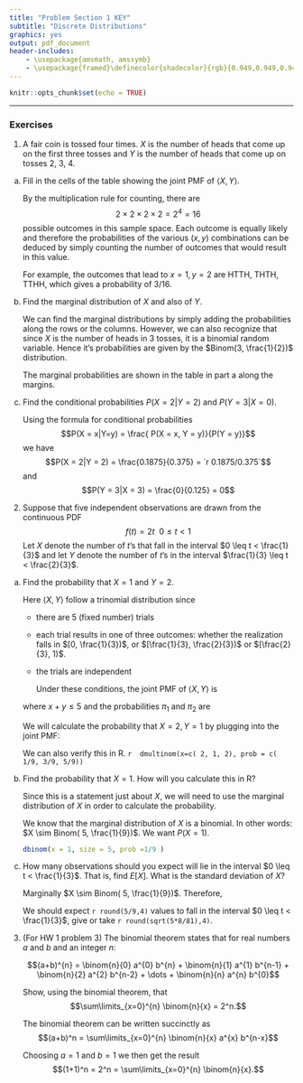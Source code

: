 ```yaml
---
title: "Problem Section 1 KEY"
subtitle: "Discrete Distributions"
graphics: yes
output: pdf_document
header-includes:
    - \usepackage{amsmath, amssymb}
    - \usepackage{framed}\definecolor{shadecolor}{rgb}{0.949,0.949,0.949}
---
```


```r
knitr::opts_chunk$set(echo = TRUE)
```

\begin{shaded}

\textbf{Learning Outcomes}

The problems are designed to build conceptual understanding and problem-solving skills. The emphasis is on learning to find, evaluate and build confidence. The specific tasks include: 

   - Construct a table of joint probabilities and calculate marginal and conditional distributions.
     
   - Calculate probabilities for the trinomial experiment
  
   - Back up and support work with relevant explanations


\end{shaded}


* * *


### Exercises 

1. A fair coin is tossed four times. $X$ is the number of heads that come up on the first three tosses and $Y$ is the number of heads that come up on tosses 2, 3, 4. 

a. Fill in the cells of the table showing the joint PMF of $\langle X, Y \rangle$. 
   
   \begin{table}[h]
   \centering
   \caption{Joint and marginal PMF of $X$ and $Y$}
   \begin{tabular}{|c|c|c|c|c|c|}
   \hline
    & x=0 & x=1 & x=2 & x=3 & $f_Y(y)$\\
   \hline
   y=0 & `r .5^4` & `r .5^3*.5` & 0 & 0 & `r dbinom(0,3,.5)`\\
   y=1 & `r .5^3*.5` & `r .5^4 + .5^2*.5^2*2` & `r .5*.5^2*2*.5` & 0 & `r dbinom(1,3,.5)` \\
   y=2 & 0 & `r .5*.5^2*2*.5` & `r .5^4 + .5^2*.5^2*2` & `r .5^4` & `r dbinom(2,3,.5)`\\
   y=3 & 0 & 0 & `r .5^3*.5` & `r .5^4` & `r dbinom(3,3,.5)`\\
   \hline
   $f_{X}(x)$ & `r dbinom(0,3,.5)` &  `r dbinom(1,3,.5)` & `r dbinom(2,3,.5)` &  `r dbinom(3,3,.5)` & \\ \hline
   \end{tabular}
   \end{table}
   
    \textbf{Explanation:} By the multiplication rule for counting, there are $$2 \times 2 \times 2 \times 2 = 2^{4} = 16$$ possible outcomes in this sample space. Each outcome is equally likely and therefore the probabilities of the various $(x,y)$ combinations can be deduced by simply counting the number of outcomes that would result in this value.
   
    For example, the outcomes that lead to $x=1, y=2$ are HTTH, THTH, TTHH, which gives a probability of 3/16.

   
   
b. Find the marginal distribution of $X$ and also of $Y$.
   
    We can find the marginal distributions by simply adding the probabilities along the rows or the columns. However, we can also recognize that since $X$ is the number of heads in 3 tosses, it is a binomial random variable. Hence it's probabilities are given by the $Binom(3, \frac{1}{2})$ distribution. 
    
    The marginal probabilities are shown in the table in part a along the margins. 
    
   
c. Find the conditional probabilities $P(X =2 | Y = 2)$ and $P(Y = 3|X = 0)$. 

    Using the formula for conditional probabilities
    $$P(X = x|Y=y) = \frac{ P(X = x, Y = y)}{P(Y = y)}$$
    we have 
    $$P(X = 2|Y = 2) = \frac{0.1875}{0.375} = `r 0.1875/0.375`$$
    and 
    $$P(Y = 3|X = 3) = \frac{0}{0.125} = 0$$

2. Suppose that five independent observations are
drawn from the continuous PDF
    $$f(t) = 2t \ \ 0 \leq t < 1$$
Let $X$ denote the number of $t$'s that fall in the interval $0 \leq t < \frac{1}{3}$ and let $Y$ denote the number of $t$'s in the interval $\frac{1}{3} \leq t < \frac{2}{3}$. 

a. Find the probability that $X=1$ and $Y = 2$.

   Here $\langle X, Y \rangle$ follow a trinomial distribution since 
   - there are 5 (fixed number) trials
   - each trial results in one of three outcomes: whether the realization falls in $[0, \frac{1}{3})$, or $[\frac{1}{3}, \frac{2}{3})$ or $[\frac{2}{3}, 1)$.
   - the trials are independent 
   
     Under these conditions, the joint PMF of $\langle X, Y \rangle$ is
  \begin{align*}
   f(x,y) &= P(X = x, Y = y), \\
          &= \frac{5!}{x!y! (5-x-y)!} \pi_1^{x} \pi_2^{y} (1-\pi_1-\pi_2)^{5-x-y}
  \end{align*}
  
    where $x+y \leq 5$ and the probabilities $\pi_1$ and $\pi_2$ are
  \begin{align*}
  \pi_1 &= \int\limits_{0}^{1/3} f(t) dt = \frac{1}{9},\\
  \pi_2 &= \int\limits_{1/3}^{2/3} f(t) dt = \frac{3}{9}.
  \end{align*}
  
    We will calculate the probability that $X=2, Y=1$ by plugging into the joint PMF:
  \begin{align*}
  f(2,1) &= P(X=2, Y=1), \\
         & \frac{5!}{2! 1! 2!} \left(\frac{1}{9} \right)^{2} \times \left(\frac{3}{9} \right) \:\times \left(\frac{5}{9} \right)^{2}, \\
         &= `r (factorial(5)/4)*(1/9)^2*(3/9)*(5/9)^2`
  \end{align*}
  
    We can also verify this in R.
    ```r
    dmultinom(x=c( 2, 1, 2), prob = c( 1/9, 3/9, 5/9))
    ```
  
b. Find the probability that $X=1$. How will you calculate this in R?

    Since this is a statement just about $X$, we will need to use the marginal distribution of $X$ in order to calculate the probability. 
    
    We know that the marginal distribution of $X$ is a binomial. In other words: $X \sim Binom( 5, \frac{1}{9})$. We want $P(X=1)$.
    
    ```r
    dbinom(x = 1, size = 5, prob =1/9 )
    ```

c. How many observations should you expect will lie in the interval $0 \leq t < \frac{1}{3}$. That is, find $E\left[X \right]$. What is the standard deviation of $X$?

    Marginally $X \sim Binom( 5, \frac{1}{9})$. Therefore, 
    \begin{align*}
    E\left[X \right] &= \frac{5}{9},\\
    SD\left[X \right] &= \sqrt{ 5 \times \frac{1}{9} \times \frac{8}{9} } = \frac{2 \times \sqrt{10}}{9}.
    \end{align*}

    We should expect `r round(5/9,4)` values to fall in the  interval $0 \leq t < \frac{1}{3}$,  give or take `r round(sqrt(5*8/81),4)`. 



3. (For HW 1 problem 3) The binomial theorem states that for real numbers $a$ and $b$ and an integer $n$:

    $$(a+b)^{n} = \binom{n}{0} a^{0} b^{n} + \binom{n}{1} a^{1} b^{n-1} + \binom{n}{2} a^{2} b^{n-2} + \dots + \binom{n}{n} a^{n} b^{0}$$
     
     Show, using the binomial theorem, that
$$\sum\limits_{x=0}^{n} \binom{n}{x} = 2^n.$$ 

     The binomial theorem can be written succinctly as
     $$(a+b)^n = \sum\limits_{x=0}^{n} \binom{n}{x} a^{x} b^{n-x}$$
     
     Choosing $a=1$ and $b=1$ we then get the result
     $$(1+1)^n = 2^n = \sum\limits_{x=0}^{n} \binom{n}{x}.$$